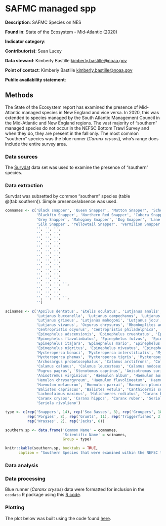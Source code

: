 # SAFMC managed spp

**Description**: SAFMC Species on NES

**Found in**: State of the Ecosystem - Mid-Atlantic (2020)

**Indicator category**: 

**Contributor(s)**: Sean Lucey
  
**Data steward**: Kimberly Bastille <kimberly.bastille@noaa.gov>
  
**Point of contact**: Kimberly Bastille <kimberly.bastille@noaa.gov>
  
**Public availability statement**: 

## Methods
The State of the Ecosystem report has examined the presence of Mid-Atlantic managed species in New England and vice versa.  In 2020, this was extended to species managed by the South Atlantic Management Council in the Mid-Atlantic and New England regions.  The vast majority of "southern" managed species do not occur in the NEFSC Bottom Trawl Survey and when they do, they are present in the fall only.  The most common "southern" species was the blue runner (*Caranx crysos*), who's range does include the entire survey area.

### Data sources
The [Survdat](#survdat) data set was used to examine the presence of "southern" species.

### Data extraction 
Survdat was subsetted by common "southern" species (table @\ref(tab:southern)).  Simple presence/absence was used.

```r
comnames <- c('Black snapper', 'Queen Snapper', 'Mutton Snapper', 'Schoolmaster Snapper',
              'Blackfin Snapper', 'Northern Red Snapper', 'Cubera Snapper',
              'Grey Snapper', 'Mahogany Snapper', 'Dog Snapper', 'Lane Snapper',
              'Silk Snapper', 'Yellowtail Snapper', 'Vermilion Snapper',
              '', '', '',
              '', '', '',
              '', '', '',
              '', '', '',
              '', '', '',
              '', '', '',
              '', '', '',
              '', '', '',
              '', '', '',
              '', '', '',
              '', '', '',
              '', '', '',
              '', '', '', '',
              '', '', '',
              '', '', '',
              '', '', '', '',
              '')

scinames <- c('Apsilus dentatus', 'Etelis oculatus', 'Lutjanus analis', 'Lutjanus apodus', 
              'Lutjanus buccanella', 'Lutjanus campechanus', 'Lutjanus cyanopterus', 
              'Lutjanus griseus', 'Lutjanus mahogoni', 'Lutjanus jocu', 'Lutjanus synagris', 
              'Lutjanus vivanus', 'Ocyurus chrysurus', 'Rhomboplites aurorubens', 
              'Centropristis ocyurus', 'Centropristis philadelphica', 'Centropristis striata', 
              'Epinephelus adscensionis', 'Epinephelus cruentatus', 'Epinephelus drumrondhayi', 
              'Epinephelus flavolimbatus', 'Epinephelus fulvus',  'Epinephelus guttatus', 
              'Epinephelus itajara', 'Epinephelus mario', 'Epinephelus mystacinus', 
              'Epinephelus nigritus', 'Epinephelus niveatus', 'Epinephelus striatus', 
              'Mycteroperca bonaci', 'Mycteroperca interstitialis', 'Mycteroperco microlepis', 
              'Mycteroperca phenax', 'Mycteroperca tigris', 'Mycteroperca venenoso', 
              'Archosargus probotocephalus', 'Calamus arctifrons', 'Colamus baonado', 
              'Calamus calanus', 'Calumus leucosteus', 'Calamus nodosus', 
              'Pagrus pagrus', 'Stenotomus caprinus', 'Anisotremus surinamensis', 
              'Anisotremus virginicus', 'Haemulon album', 'Haemulon aurolineatum', 
              'Hemulon chrysargyreum', 'Haemulon flavolineatum', 'Haemulon macrostomum', 
              'Haemulon melanurum', 'Hoemulon parrai', 'Haemulon plumieri', 'Haemulon sciurus',
              'Balistes capriscus', 'Balistes vetula', 'Canthidermis sufflamen',
              'Lachnolaimus maximus', 'Halichoeres rodiatus', 'Caranx bartholomaei', 
              'Caranx crysos', 'Caranx hippos', 'Caranx ruber', 'Seriola dumerili', 
              'Seriola rivoliano')

type <- c(rep('Snappers', 14), rep('Sea Basses', 3), rep('Groupers', 18), 
          rep('Porgies', 8), rep('Grunts', 11), rep('Triggerfishes', 3),
          rep('Wrasses', 2), rep('Jacks', 6))

southern.sp <- data.frame('Common Name' = comnames,
                          'Scientific Name' = scinames,
                          Group = type)

knitr::kable(southern.sp, booktabs = TRUE,
      caption = "Southern Species that were examined within the NEFSC trawl survey data")

```

### Data analysis


### Data processing

Blue runner (*Caranx crysos*) data were formatted for inclusion in the `ecodata` R package using this [R code](https://github.com/NOAA-EDAB/ecodata/blob/master/data-raw/get_blue_runner.R). 

### Plotting

The plot below was built using the code found
[here](https://github.com/NOAA-EDAB/ecodata/blob/master/chunk-scripts/macrofauna.Rmd-blue-runner.R). 


```r

```


